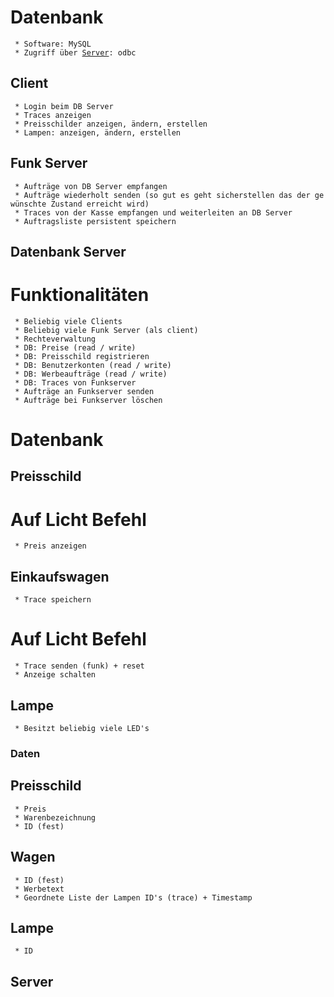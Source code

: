 = Datenbank =
  * Software: MySQL
  * Zugriff über [[Server]]: odbc

== Client ==
  * Login beim DB Server
  * Traces anzeigen
  * Preisschilder anzeigen, ändern, erstellen
  * Lampen: anzeigen, ändern, erstellen


== Funk Server ==
  * Aufträge von DB Server empfangen
  * Aufträge wiederholt senden (so gut es geht sicherstellen das der gewünschte Zustand erreicht wird)
  * Traces von der Kasse empfangen und weiterleiten an DB Server
  * Auftragsliste persistent speichern

== Datenbank Server ==
= Funktionalitäten =
  * Beliebig viele Clients
  * Beliebig viele Funk Server (als client)
  * Rechteverwaltung
  * DB: Preise (read / write)
  * DB: Preisschild registrieren
  * DB: Benutzerkonten (read / write)
  * DB: Werbeaufträge (read / write)
  * DB: Traces von Funkserver
  * Aufträge an Funkserver senden
  * Aufträge bei Funkserver löschen
= Datenbank =


== Preisschild ==
= Auf Licht Befehl =
  * Preis anzeigen

== Einkaufswagen ==
  * Trace speichern
= Auf Licht Befehl =
  * Trace senden (funk) + reset
  * Anzeige schalten

== Lampe ==
  * Besitzt beliebig viele LED's

=== Daten ===
== Preisschild ==
  * Preis
  * Warenbezeichnung
  * ID (fest)

== Wagen ==
  * ID (fest)
  * Werbetext
  * Geordnete Liste der Lampen ID's (trace) + Timestamp

== Lampe ==
  * ID

== Server ==
